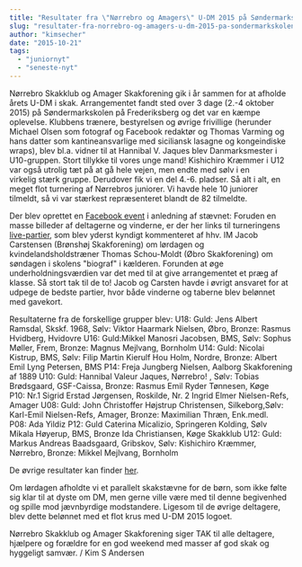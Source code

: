 ```yaml
---
title: "Resultater fra \"Nørrebro og Amagers\" U-DM 2015 på Søndermarkskolen"
slug: "resultater-fra-norrebro-og-amagers-u-dm-2015-pa-sondermarkskolen"
author: "kimsecher"
date: "2015-10-21"
tags: 
  - "juniornyt"
  - "seneste-nyt"
---
```


Nørrebro Skakklub og Amager Skakforening gik i år sammen for at afholde årets U-DM i skak. Arrangementet fandt sted over 3 dage (2.-4 oktober 2015) på Søndermarkskolen på Frederiksberg og det var en kæmpe oplevelse. Klubbens trænere, bestyrelsen og øvrige frivillige (herunder Michael Olsen som fotograf og Facebook redaktør og Thomas Varming og hans datter som kantineansvarlige med siciliansk lasagne og kongeindiske wraps), blev bl.a. vidner til at Hannibal V. Jaques blev Danmarksmester i U10-gruppen. Stort tillykke til vores unge mand! Kishichiro Kræmmer i U12 var også utrolig tæt på at gå hele vejen, men endte med sølv i en virkelig stærk gruppe. Derudover fik vi en del 4.-6. pladser. Så alt i alt, en meget flot turnering af Nørrebros juniorer. Vi havde hele 10 juniorer tilmeldt, så vi var stærkest repræsenteret blandt de 82 tilmeldte.

Der blev oprettet en [Facebook event](https://www.facebook.com/DM-i-Skak-for-Ungdom-2015-811851962266239/) i anledning af stævnet: Foruden en masse billeder af deltagerne og vinderne, er der her links til turneringens [live-partier](http://www.liveskak.dk/2015/udm/), som blev yderst kyndigt kommenteret af hhv. IM Jacob Carstensen (Brønshøj Skakforening) om lørdagen og kvindelandsholdstræner Thomas Schou-Moldt (Øbro Skakforening) om søndagen i skolens "biograf" i kælderen. Forunden at øge underholdningsværdien var det med til at give arrangementet et præg af klasse. Så stort tak til de to! Jacob og Carsten havde i øvrigt ansvaret for at udpege de bedste partier, hvor både vinderne og taberne blev belønnet med gavekort.

Resultaterne fra de forskellige grupper blev: U18: Guld: Jens Albert Ramsdal, Skskf. 1968, Sølv: Viktor Haarmark Nielsen, Øbro, Bronze: Rasmus Hvidberg, Hvidovre U16: Guld:Mikkel Manosri Jacobsen, BMS, Sølv: Sophus Møller, Frem, Bronze: Magnus Mejlvang, Bornholm U14: Guld: Nicolai Kistrup, BMS, Sølv: Filip Martin Kierulf Hou Holm, Nordre, Bronze: Albert Emil Lyng Petersen, BMS P14: Freja Jungberg Nielsen, Aalborg Skakforening af 1889 U10: Guld: Hannibal Valeur Jaques, Nørrebro! , Sølv: Tobias Brødsgaard, GSF-Caissa, Bronze: Rasmus Emil Ryder Tønnesen, Køge P10: Nr.1 Sigrid Erstad Jørgensen, Roskilde, Nr. 2 Ingrid Elmer Nielsen-Refs, Amager U08: Guld: John Christoffer Højstrup Christensen, Silkeborg,Sølv: Karl-Emil Nielsen-Refs, Amager, Bronze: Maximilian Thræn, Enk.medl. P08: Ada Yildiz P12: Guld Caterina Micalizio, Springeren Kolding, Sølv Mikala Høyerup, BMS, Bronze Ida Christiansen, Køge Skakklub U12: Guld: Markus Andreas Baadsgaard, Gribskov, Sølv: Kishichiro Kræmmer, Nørrebro, Bronze: Mikkel Mejlvang, Bornholm

De øvrige resultater kan finder [her](http://turnering.skak.dk/TournamentActive/Details?tourId=22787).

Om lørdagen afholdte vi et parallelt skakstævne for de børn, som ikke følte sig klar til at dyste om DM, men gerne ville være med til denne begivenhed og spille mod jævnbyrdige modstandere. Ligesom til de øvrige deltagere, blev dette belønnet med et flot krus med U-DM 2015 logoet.

Nørrebro Skakklub og Amager Skakforening siger TAK til alle deltagere, hjælpere og forældre for en god weekend med masser af god skak og hyggeligt samvær. / Kim S Andersen
